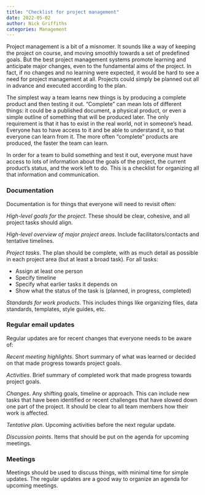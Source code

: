 ```yaml
---
title: "Checklist for project management"
date: 2022-05-02
author: Nick Griffiths
categories: Management
---
```


Project management is a bit of a misnomer. It sounds like a way of keeping the project on course, and moving smoothly towards a set of predefined goals. But the best project management systems promote learning and anticipate major changes, even to the fundamental aims of the project. In fact, if no changes and no learning were expected, it would be hard to see a need for project management at all. Projects could simply be planned out all in advance and executed according to the plan.

The simplest way a team learns new things is by producing a complete product and then testing it out. "Complete" can mean lots of different things: it could be a published document, a physical product, or even a simple outline of something that will be produced later. The only requirement is that it has to exist in the real world, not in someone's head. Everyone has to have access to it and be able to understand it, so that everyone can learn from it. The more often "complete" products are produced, the faster the team can learn.

In order for a team to build something and test it out, everyone must have access to lots of information about the goals of the project, the current product's status, and the work left to do. This is a checklist for organizing all that information and communication.

### Documentation

Documentation is for things that everyone will need to revisit often:

*High-level goals for the project*. These should be clear, cohesive, and all project tasks should align.

*High-level overview of major project areas*. Include facilitators/contacts and tentative timelines.

*Project tasks*. The plan should be complete, with as much detail as possible in each project area (but at least a broad task). For all tasks:

- Assign at least one person
- Specify timeline
- Specify what earlier tasks it depends on
- Show what the status of the task is (planned, in progress, completed)

*Standards for work products*. This includes things like organizing files, data standards, templates, style guides, etc.

### Regular email updates

Regular updates are for recent changes that everyone needs to be aware of:

*Recent meeting highlights*. Short summary of what was learned or decided on that made progress towards project goals.

*Activities*. Brief summary of completed work that made progress towards project goals.

*Changes*. Any shifting goals, timeline or approach. This can include new tasks that have been identified or recent challenges that have slowed down one part of the project. It should be clear to all team members how their work is affected.

*Tentative plan*. Upcoming activities before the next regular update.

*Discussion points*. Items that should be put on the agenda for upcoming meetings.

### Meetings

Meetings should be used to discuss things, with minimal time for simple updates. The regular updates are a good way to organize an agenda for upcoming meetings.
